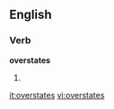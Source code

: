
==English==

===Verb===
'''overstates'''

# {{third-person singular of|[[overstate]]}}

[[it:overstates]]
[[vi:overstates]]
